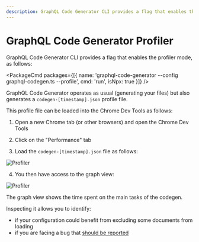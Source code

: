 ```yaml
---
description: GraphQL Code Generator CLI provides a flag that enables the profiler mode. This allows you to identify performance bottlenecks in your codegen configuration.
---
```



# GraphQL Code Generator Profiler

GraphQL Code Generator CLI provides a flag that enables the profiler mode, as follows:

<PackageCmd
  packages={[{ name: 'graphql-code-generator --config graphql-codegen.ts --profile', cmd: 'run', isNpx: true }]}
/>

GraphQL Code Generator operates as usual (generating your files) but also generates a `codegen-[timestamp].json` profile file.

This profile file can be loaded into the Chrome Dev Tools as follows:

1. Open a new Chrome tab (or other browsers) and open the Chrome Dev Tools

2. Click on the "Performance" tab

3. Load the `codegen-[timestamp].json` file as follows:

![Profiler](/assets/docs/codegen-profile-1.png)

4. You then have access to the graph view:

![Profiler](/assets/docs/codegen-profile-2.png)

The graph view shows the time spent on the main tasks of the codegen.

Inspecting it allows you to identify:

- if your configuration could benefit from excluding some documents from loading
- if you are facing a bug that [should be reported](https://github.com/dotansimha/graphql-code-generator/issues)
